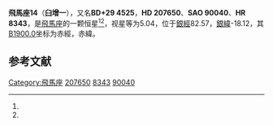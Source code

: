 {{Starbox begin
| name = 飛馬座14
}}
{{Starbox observe
| epoch = [[J2000.0|J2000.0]]
| constell = [[飛馬座|飛馬座]]<ref name=SIMBAD>{{cite web
 | url=http://simbad.u-strasbg.fr/simbad/sim-id?Ident=HR+8343
 | title =Pulsating variable Star
 | publisher=Centre de Données astronomiques de Strasbourg
 | work=SIMBAD
 | accessdate=2012-07-13}}</ref><ref name=DATA>{{cite web
 | url=http://vizier.u-strasbg.fr/viz-bin/VizieR-5?-out.add=.&-source=5050&-corr=PK=HR&-out.max=9999&HR=8343
 | title =VizieR Detailed Page
 | accessdate=2012-07-13}}</ref>
| 星官 = 
| ra = {{RA|21|49|50.7}}<ref name=SIMBAD /><ref name=DATA />
| dec = {{DEC|+30|10|27}}<ref name=SIMBAD /><ref name=DATA />
| appmag_v = 5.04<ref name=SIMBAD /><ref name=DATA />
}}
{{Starbox character
| class = A1V s<ref name=SIMBAD /><ref name=DATA />
| b-v = -0.03<ref name=SIMBAD /><ref name=DATA />
| u-b = 0.03<ref name=SIMBAD /><ref name=DATA />
| r-i = <ref name=SIMBAD /><ref name=DATA />
| variable = 
}}
{{Starbox astrometry
| radial_v = 0.03
| prop_mo_ra = -23
| parallax = 0.006
| p_error = 
}}
{{Starbox catalog
| names =BD+29 4525，[[SAO星表|SAO]] 90040，[[HD星表|HD]] 207650，[[HR星表|HR]] 8343}}
{{Starbox reference |Simbad=HR+8343}}
{{Starbox end}}

'''飛馬座14'''（'''臼增一'''），又名'''BD+29 4525'''，'''HD 207650'''、'''SAO 90040'''、'''HR 8343'''，是[[飛馬座|飛馬座]]的一颗恒星<ref name=SIMBAD /><ref name=DATA />，视星等为5.04，位于[[銀道座標系|銀經]]82.57，[[銀道座標系|銀緯]]-18.12，其[[B1900.0|B1900.0]]坐标为赤經{{RA|21|45|25.2}}，赤緯{{DEC|+29|-18.12|30}}。

== 参考文献 ==
{{reflist}}

{{飞马座恒星}}
{{星官|臼|4|8}}

[[Category:飛馬座|Category:飛馬座]]
[[Category:HD和HDE天體|207650]]
[[Category:HR天體|8343]]
[[Category:SAO天體|90040]]


{{star-stub}}